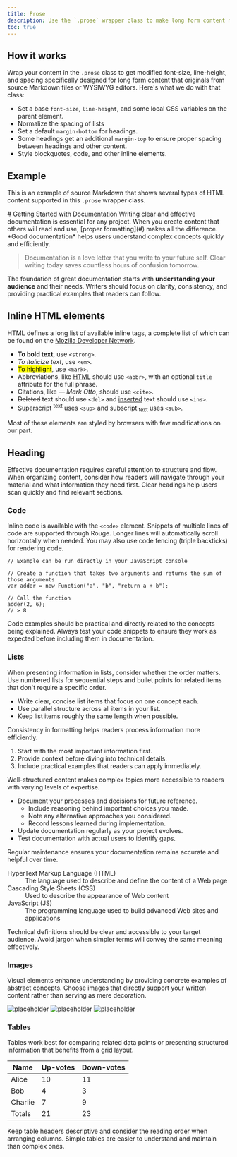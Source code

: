 ```yaml
---
title: Prose
description: Use the `.prose` wrapper class to make long form content more easily without the need for specifying Bootstrap classes on every element. Especially useful for converting Markdown or MDX to HTML, or simply for making content heavy pages more readable.
toc: true
---
```


## How it works

Wrap your content in the `.prose` class to get modified font-size, line-height, and spacing specifically designed for long form content that originals from source Markdown files or WYSIWYG editors. Here's what we do with that class:

- Set a base `font-size`, `line-height`, and some local CSS variables on the parent element.
- Normalize the spacing of lists
- Set a default `margin-bottom` for headings.
- Some headings get an additional `margin-top` to ensure proper spacing between headings and other content.
- Style blockquotes, code, and other inline elements.

## Example

This is an example of source Markdown that shows several types of HTML content supported in this `.prose` wrapper class.

<div class="bd-example prose">
# Getting Started with Documentation
Writing clear and effective documentation is essential for any project. When you create content that others will read and use, [proper formatting](#) makes all the difference. *Good documentation* helps users understand complex concepts quickly and efficiently.

> Documentation is a love letter that you write to your future self. Clear writing today saves countless hours of confusion tomorrow.

The foundation of great documentation starts with **understanding your audience** and their needs. Writers should focus on clarity, consistency, and providing practical examples that readers can follow.

## Inline HTML elements

HTML defines a long list of available inline tags, a complete list of which can be found on the [Mozilla Developer Network](https://developer.mozilla.org/en-US/docs/Web/HTML/Element).

- **To bold text**, use `<strong>`.
- *To italicize text*, use `<em>`.
- <mark>To highlight</mark>, use `<mark>`.
- Abbreviations, like <abbr title="HyperText Markup Langage">HTML</abbr> should use `<abbr>`, with an optional `title` attribute for the full phrase.
- Citations, like <cite>&mdash; Mark Otto</cite>, should use `<cite>`.
- <del>Deleted</del> text should use `<del>` and <ins>inserted</ins> text should use `<ins>`.
- Superscript <sup>text</sup> uses `<sup>` and subscript <sub>text</sub> uses `<sub>`.

Most of these elements are styled by browsers with few modifications on our part.

## Heading

Effective documentation requires careful attention to structure and flow. When organizing content, consider how readers will navigate through your material and what information they need first. Clear headings help users scan quickly and find relevant sections.

### Code

Inline code is available with the `<code>` element. Snippets of multiple lines of code are supported through Rouge. Longer lines will automatically scroll horizontally when needed. You may also use code fencing (triple backticks) for rendering code.

```
// Example can be run directly in your JavaScript console

// Create a function that takes two arguments and returns the sum of those arguments
var adder = new Function("a", "b", "return a + b");

// Call the function
adder(2, 6);
// > 8
```

Code examples should be practical and directly related to the concepts being explained. Always test your code snippets to ensure they work as expected before including them in documentation.

### Lists

When presenting information in lists, consider whether the order matters. Use numbered lists for sequential steps and bullet points for related items that don't require a specific order.

- Write clear, concise list items that focus on one concept each.
- Use parallel structure across all items in your list.
- Keep list items roughly the same length when possible.

Consistency in formatting helps readers process information more efficiently.

1. Start with the most important information first.
2. Provide context before diving into technical details.
3. Include practical examples that readers can apply immediately.

Well-structured content makes complex topics more accessible to readers with varying levels of expertise.

- Document your processes and decisions for future reference.
  - Include reasoning behind important choices you made.
  - Note any alternative approaches you considered.
  - Record lessons learned during implementation.
- Update documentation regularly as your project evolves.
- Test documentation with actual users to identify gaps.

Regular maintenance ensures your documentation remains accurate and helpful over time.

<dl>
  <dt>HyperText Markup Language (HTML)</dt>
  <dd>The language used to describe and define the content of a Web page</dd>

  <dt>Cascading Style Sheets (CSS)</dt>
  <dd>Used to describe the appearance of Web content</dd>

  <dt>JavaScript (JS)</dt>
  <dd>The programming language used to build advanced Web sites and applications</dd>
</dl>

Technical definitions should be clear and accessible to your target audience. Avoid jargon when simpler terms will convey the same meaning effectively.

### Images

Visual elements enhance understanding by providing concrete examples of abstract concepts. Choose images that directly support your written content rather than serving as mere decoration.

![placeholder](http://placehold.it/800x400 "Large example image")
![placeholder](http://placehold.it/400x200 "Medium example image")
![placeholder](http://placehold.it/200x200 "Small example image")

### Tables

Tables work best for comparing related data points or presenting structured information that benefits from a grid layout.

| Name    | Up-votes | Down-votes |
|---------|---------|-----------|
| Alice   | 10      | 11        |
| Bob     | 4       | 3         |
| Charlie | 7       | 9         |
| Totals  | 21      | 23        |

Keep table headers descriptive and consider the reading order when arranging columns. Simple tables are easier to understand and maintain than complex ones.

</div>
